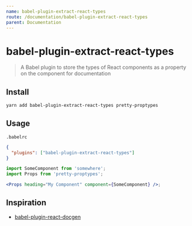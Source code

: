 ```yaml
---
name: babel-plugin-extract-react-types
route: /documentation/babel-plugin-extract-react-types
parent: Documentation
---
```


# babel-plugin-extract-react-types

> A Babel plugin to store the types of React components as a property on the component for documentation

## Install

```bash
yarn add babel-plugin-extract-react-types pretty-proptypes
```

## Usage

`.babelrc`

```json
{
  "plugins": ["babel-plugin-extract-react-types"]
}
```

```jsx
import SomeComponent from 'somewhere';
import Props from 'pretty-proptypes';

<Props heading="My Component" component={SomeComponent} />;
```

## Inspiration

- [babel-plugin-react-docgen](https://github.com/storybooks/babel-plugin-react-docgen)